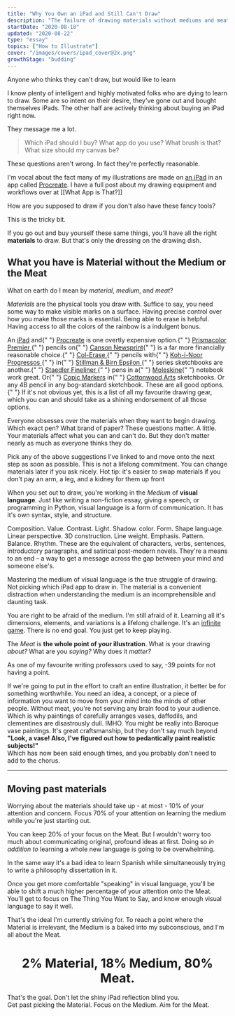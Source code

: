 ```yaml
---
title: "Why You Own an iPad and Still Can't Draw"
description: "The failure of drawing materials without mediums and meat"
startDate: "2020-08-18"
updated: "2020-08-22"
type: "essay"
topics: ["How to Illustrate"]
cover: "/images/covers/ipad_cover@2x.png"
growthStage: "budding"
---
```


<AssumedAudience>

Anyone who thinks they can't draw, but would like to learn

</AssumedAudience>

<IntroParagraph>

I know plenty of intelligent and highly motivated folks who are dying to learn to draw. Some are so intent on their desire, they've gone out and bought themselves iPads. The other half are actively thinking about buying an iPad right now.

</IntroParagraph>

They message me a lot.

> Which iPad should I buy? What app do you use? What brush is that? What size should my canvas be?

These questions aren't wrong. In fact they're perfectly reasonable.

I'm vocal about the fact many of my illustrations are made on [an iPad](https://www.apple.com/ipad-pro/) in an app called [Procreate](https://procreate.art/). I have a full post about my drawing equipment and workflows over at [[What App is That?]]

How are you supposed to draw if you don't also have these fancy tools?

This is the tricky bit.

If you go out and buy yourself these same things, you'll have all the right **materials** to draw. But that's only the dressing on the drawing dish.

## What you have is **Material** without the **Medium** or the **Meat**

What on earth do I mean by _material_, _medium_, and _meat_?

<MediumMaterialsMeat sectionTitle='Materials'>

<p>
  <i>Materials</i> are the physical tools you draw with. Suffice to say, you
  need some way to make visible marks on a surface. Having precise control over
  how you make those marks is essential. Being able to erase is helpful. Having
  access to all the colors of the rainbow is a indulgent bonus.
</p>

<p>
  An <a href="https://www.apple.com/ipad-pro/">iPad</a> and{" "}
  <a href="https://procreate.art/">Procreate</a> is one overtly expensive
  option.{" "}
  <a href="https://www.prismacolor.com/colored-pencils/premier-colored-pencils/premier-soft-core-colored-pencils/PCPremierSoftCoreColoredPencils">
    Prismacolor Premier
  </a>{" "}
  pencils on{" "}
  <a href="https://en.canson.com/xl-series/xlr-newsprint">Canson Newsprint</a>{" "}
  is a far more financially reasonable choice.{" "}
  <a href="https://www.prismacolor.com/colored-pencils/premier-colored-pencils/premier-col-erase-colored-pencils/PCPremierCol-EraseColoredPencils">
    Col-Erase
  </a>{" "}
  pencils with{" "}
  <a href="https://www.cultpens.com/i/q/KH24668/koh-i-noor-progresso-woodless-graphite-pencil">
    Koh-i-Noor Progressos
  </a>{" "}
  in{" "}
  <a href="https://stillmanandbirn.com/products_epsilon.php">
    Stillman & Birn Epsilon
  </a>{" "}
  series sketchbooks are another.{" "}
  <a href="https://www.staedtler.com/uk/en/products/products-for-coloring/fineliners/pigment-liner-308-fineliner-m308/">
    Staedler Fineliner
  </a>{" "}
  pens in a{" "}
  <a href="https://gb.moleskine.com/sketchbook-black/p0437">Moleskine</a>{" "}
  notebook work great. Or{" "}
  <a href="https://www.copic-shop.co.uk/">Copic Markers</a> in{" "}
  <a href="https://www.cottonwoodarts.com/">Cottonwood Arts</a> sketchbooks. Or
  any 4B pencil in any bog-standard sketchbook. These are all good options.{" "}
  <Footnote idName={1}>
    If it's not obvious yet, this is a list of all my favourite drawing gear,
    which you can and should take as a shining endorsement of all those options.
  </Footnote>
</p>

<p>Everyone obsesses over the materials when they want to begin drawing. Which exact pen? What brand of paper? These questions matter. A little. Your materials affect what you can and can't do. But they don't matter nearly as much as everyone thinks they do.

Pick any of the above suggestions I've linked to and move onto the next step as soon as possible. This is not a lifelong commitment. You can change materials later if you ask nicely. <Footnote idName={2}>Hot tip: it's easier to swap materials if you don't pay an arm, a leg, and a kidney for them up front</Footnote></p>

</MediumMaterialsMeat>

<MediumMaterialsMeat sectionTitle='Medium'>

When you set out to draw, you're working in the <i>Medium</i> of <b>visual language</b>. Just like writing a non-fiction essay, giving a speech, or programming in Python, visual language is a form of communication. It has it's own syntax, style, and structure.

Composition. Value. Contrast. Light. Shadow. color. Form. Shape language. Linear perspective. 3D construction. Line weight. Emphasis. Pattern. Balance. Rhythm. These are the equivalent of characters, verbs, sentences, introductory paragraphs, and satirical post-modern novels. They're a means to an end – a way to get a message across the gap between your mind and someone else's.

Mastering the medium of visual language is the true struggle of drawing. Not picking which iPad app to draw in. The material is a convenient distraction when understanding the medium is an incomprehensible and daunting task.

You are right to be afraid of the medium. I'm still afraid of it. Learning all it's dimensions, elements, and variations is a lifelong challenge. It's an [infinite game](/infinite-games). There is no end goal. You just get to keep playing.

</MediumMaterialsMeat>

<MediumMaterialsMeat sectionTitle='Meat'>

The <i>Meat</i> is <b>the whole point of your illustration</b>. What is your drawing <i>about? </i> What are you <i>saying?</i> Why does it <i>matter?</i>

As one of my favourite writing professors used to say, -39 points for not having a point.

If we're going to put in the effort to craft an entire illustration, it better be for something worthwhile. You need an idea, a concept, or a piece of information you want to move from your mind into the minds of other people. Without meat, you're not serving any brain food to your audience. Which is why paintings of carefully arranges vases, daffodils, and clementines are disastrously dull. <Footnote idName={3}>IMHO. You might be really into Baroque vase paintings. It's great craftsmanship, but they don't say much beyond <b>"Look, a vase! Also, I've figured out how to pedantically paint realistic subjects!"</b><br /> Which has now been said enough times, and you probably don't need to add to the chorus.</Footnote>

</MediumMaterialsMeat>

---

## Moving past materials

Worrying about the materials should take up - at most - 10% of your attention and concern. Focus 70% of your attention on learning the medium while you're just starting out.

You can keep 20% of your focus on the Meat. But I wouldn't worry too much about communicating original, profound ideas at first. Doing so _in addition to_ learning a whole new language is going to be overwhelming.

In the same way it's a bad idea to learn Spanish while simultaneously trying to write a philosophy dissertation in it.

Once you get more comfortable "speaking" in visual language, you'll be able to shift a much higher percentage of your attention onto the Meat. You'll get to focus on The Thing You Want to Say, and know enough visual language to say it well.

That's the ideal I'm currently striving for. To reach a point where the Material is irrelevant, the Medium is a baked into my subconscious, and I'm all about the Meat.

<Center>

# 2% Material, 18% Medium, 80% Meat.

</Center>

<p>
  That's the goal. Don't let the shiny iPad reflection blind you.
  <br />
  Get past picking the Material. Focus on the Medium. Aim for the Meat.
</p>
